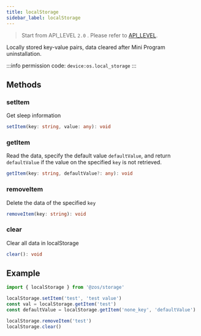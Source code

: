 ```yaml
---
title: localStorage
sidebar_label: localStorage
---
```


> Start from API_LEVEL `2.0` . Please refer to [API_LEVEL](../../../../guides/framework/device/compatibility.md).

Locally stored key-value pairs, data cleared after Mini Program uninstallation.

:::info
permission code: `device:os.local_storage`
:::

## Methods

### setItem

Get sleep information

```ts
setItem(key: string, value: any): void
```

### getItem

Read the data, specify the default value `defaultValue`, and return `defaultValue` if the value on the specified `key` is not retrieved.

```ts
getItem(key: string, defaultValue?: any): void
```

### removeItem

Delete the data of the specified `key`

```ts
removeItem(key: string): void
```

### clear

Clear all data in localStorage

```ts
clear(): void
```

## Example

```js
import { localStorage } from '@zos/storage'

localStorage.setItem('test', 'test value')
const val = localStorage.getItem('test')
const defaultValue = localStorage.getItem('none_key', 'defaultValue')

localStorage.removeItem('test')
localStorage.clear()
```
